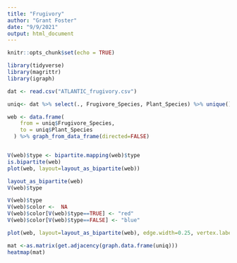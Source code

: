 ```yaml
---
title: "Frugivory"
author: "Grant Foster"
date: "9/9/2021"
output: html_document
---
```


```r
knitr::opts_chunk$set(echo = TRUE)
```

```r
library(tidyverse)
library(magrittr)
library(igraph)
```


```r
dat <- read.csv("ATLANTIC_frugivory.csv")
```

```r
uniq<- dat %>% select(., Frugivore_Species, Plant_Species) %>% unique()

web <- data.frame(
    from = uniq$Frugivore_Species,
    to = uniq$Plant_Species
  ) %>% graph_from_data_frame(directed=FALSE)


V(web)$type <- bipartite.mapping(web)$type
is.bipartite(web)
plot(web, layout=layout_as_bipartite(web))

layout_as_bipartite(web)
V(web)$type
```

```r
V(web)$type
V(web)$color <-  NA
V(web)$color[V(web)$type==TRUE] <- "red"
V(web)$color[V(web)$type==FALSE] <- "blue"

plot(web, layout=layout_as_bipartite(web), edge.width=0.25, vertex.label=NA, vertex.size=1)

mat <-as.matrix(get.adjacency(graph.data.frame(uniq)))
heatmap(mat)

```
